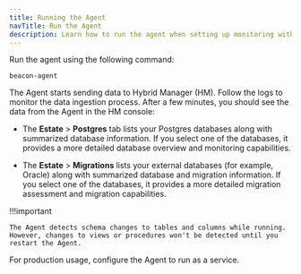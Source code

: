 ```yaml
---
title: Running the Agent
navTitle: Run the Agent
description: Learn how to run the agent when setting up monitoring with Hybrid Manager.
---
```


Run the agent using the following command: 

```
beacon-agent
```

The Agent starts sending data to Hybrid Manager (HM). Follow the logs to monitor the data ingestion process. After a few minutes, you should see the data from the Agent in the HM console: 

-  The **Estate** > **Postgres** tab lists your Postgres databases along with summarized database information. If you select one of the databases, it provides a more detailed database overview and monitoring capabilities.

-  The **Estate** > **Migrations** lists your external databases (for example, Oracle) along with summarized database and migration information. If you select one of the databases, it provides a more detailed migration assessment and migration capabilities.

!!!important

    The Agent detects schema changes to tables and columns while running. However, changes to views or procedures won't be detected until you restart the Agent.

For production usage, configure the Agent to run as a service.
